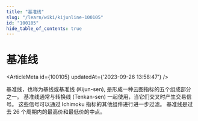 ```yaml
---
title: "基准线"
slug: "/learn/wiki/kijunline-100105"
id: "100105"
hide_table_of_contents: true
---
```



# 基准线

<ArticleMeta id={100105} updatedAt={'2023-09-26 13:58:47'} />
<div className='border-solid border-b border-t-0 my-4 border-[var(--ifm-color-gray-300)]' />

基准线，也称为基线或基准线 (Kijun-sen), 是形成一种云图指标的五个组成部分之一。 基准线通常与转换线 (Tenkan-sen) 一起使用，当它们交叉时产生交易信号。 这些信号可以通过 Ichimoku 指标的其他组件进行进一步过滤。 基准线是过去 26 个周期内的最高价和最低价的中点。
